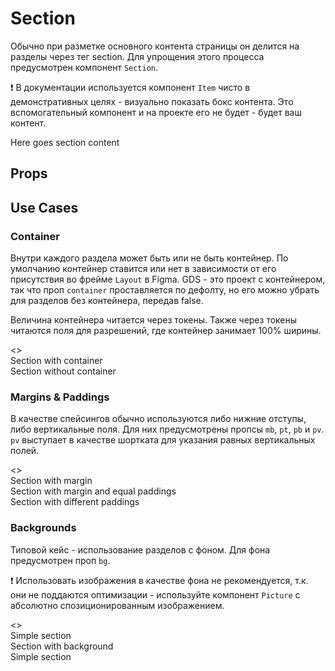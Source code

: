 
<Meta title="Dev | Components / Layout / Section" component={Section} />

# Section

Обычно при разметке основного контента страницы он делится на разделы через тег section. Для упрощения этого процесса предусмотрен компонент `Section`.

❗️ В документации используется компонент `Item` чисто в демонстративных целях - визуально показать бокс контента. Это вспомогательный компонент и на проекте его не будет - будет ваш контент.

<Story name="Knobs">
    <Section
        container={boolean('container', true)}
        mb={number('mb', 0, {
            min: 0,
            max: 160,
            step: 4,
        })}
        pt={number('pt', 0, {
            min: 0,
            max: 160,
            step: 4,
        })}
        pb={number('pb', 0, {
            min: 0,
            max: 160,
            step: 4,
        })}
        bg={color('bg', '#fff')}
    >
        <Item>Here goes section content</Item>
    </Section>
</Story>

## Props

<Props of={Section} />

## Use Cases

### Container

Внутри каждого раздела может быть или не быть контейнер. По умолчанию контейнер ставится или нет в зависимости от его присутствия во фрейме `Layout` в Figma. GDS - это проект с контейнером, так что проп `container` проставляется по дефолту, но его можно убрать для разделов без контейнера, передав false.

Величина контейнера читается через токены. Также через токены читаются поля для разрешений, где контейнер занимает 100% ширины.

<Preview>
    <Story name="Container">
        <>
            <Section mb={major(2)}>
                <Item>Section with container</Item>
            </Section>
            <Section container={false}>
                <Item>Section without container</Item>
            </Section>
        </>
    </Story>
</Preview>

### Margins & Paddings

В качестве спейсингов обычно используются либо нижние отступы, либо вертикальные поля. Для них предусмотрены пропсы `mb`, `pt`, `pb` и `pv`. `pv` выступает в качестве шортката для указания равных вертикальных полей.

<Preview>
    <Story name="Margins & Paddings">
        <>
            <Section mb={major(2)}>
                <Item>Section with margin</Item>
            </Section>
            <Section mb={major(2)} pv={major(2)}>
                <Item>Section with margin and equal paddings</Item>
            </Section>
            <Section pt={major(4)} pb={major(2)}>
                <Item>Section with different paddings</Item>
            </Section>
        </>
    </Story>
</Preview>

### Backgrounds

Типовой кейс - использование разделов с фоном. Для фона предусмотрен проп `bg`.

❗️ Использовать изображения в качестве фона не рекомендуется, т.к. они не поддаются оптимизации - используйте компонент `Picture` с абсолютно спозиционированным изображением.

<Preview>
    <Story name="Backgrounds">
        <>
            <Section mb={major(2)}>
                <Item>Simple section</Item>
            </Section>
            <Section mb={major(2)} pv={major(2)} bg={baseTheme.app.colors.grey20}>
                <Item>Section with background</Item>
            </Section>
            <Section>
                <Item>Simple section</Item>
            </Section>
        </>
    </Story>
</Preview>
